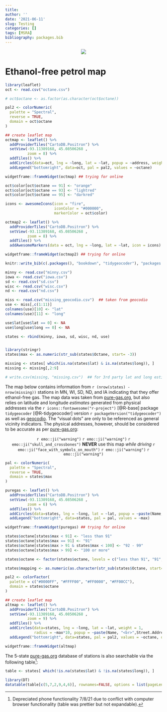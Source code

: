 ```yaml
---
title: 
author: ''
date: '2021-06-11'
slug: Testing
categories: []
tags: [MSRA]
bibliography: packages.bib
---
```


<p align="center">
[![](scvc.PNG)](http://www.stcroixvalleycorvettes.com/)
</p>

# Ethanol-free petrol map 

```r
library(leaflet)
oct <- read.csv("octane.csv")

# oct$octane <- as.factor(as.character(oct$octane))

pal2 <- colorNumeric(
  palette = "Spectral",
  reverse = TRUE,
  domain = oct$octane
)

## create leaflet map
octmap <- leaflet() %>% 
  addProviderTiles("CartoDB.Positron") %>% 
  setView(-93.11389168, 45.08506268	,
          zoom = 8) %>%
  addTiles() %>%
  addCircles(data=oct, lng = ~long, lat = ~lat, popup = ~address, weight=10, color=~pal2(octane), opacity=1, radius=10) %>%
  addLegend("bottomright", data=oct, pal = pal2, values = ~octane)

widgetframe::frameWidget(octmap) ## trying for online

```


```r

oct$color[oct$octane == 91] <- "orange"
oct$color[oct$octane == 93] <- "lightred"
oct$color[oct$octane == 95] <- "darkred"

icons <- awesomeIcons(icon = "fire",
                      iconColor = "#000000",
                      markerColor = oct$color)

octmap2 <- leaflet() %>%
  addProviderTiles("CartoDB.Positron") %>% 
  setView(-93.11389168, 45.08506268	,
          zoom = 8) %>%
  addTiles() %>%
  addAwesomeMarkers(data = oct, lng = ~long, lat = ~lat, icon = icons) 

widgetframe::frameWidget(octmap2) ## trying for online

```


```r
knitr::write_bib(c(.packages(), "bookdown", "tidygeocoder"), "packages.bib")

minny <- read.csv("minny.csv")
iowa <- read.csv("iowa.csv")
sd <- read.csv("sd.csv")
wisc <- read.csv("wisc.csv")
nd <- read.csv("nd.csv")

miss <- read.csv("missing_geocodio.csv")  ## taken from geocodio
use <- miss[,c(1:11)]
colnames(use)[10] <- "lat"
colnames(use)[11] <- "long"

use$lat[use$lat == 0] <- NA
use$long[use$long == 0] <- NA

states <- rbind(minny, iowa, sd, wisc, nd, use)


library(stringr)
states$max <- as.numeric(str_sub(states$Octane, start= -3))

missing <- states[ which(is.na(states$lat) & is.na(states$long)), ]
missing <- missing[,2:9]

# write.csv(missing, "missing.csv")  ## for 3rd party lat and long estimates

```

The map below contains information from `r (nrow(states) - nrow(missing))` stations in MN, WI, SD, ND, and IA indicating that they offer ethanol-free gas. The map data was taken from [pure-gas.org](https://www.pure-gas.org/), but also relies on latitude and longitude *estimates* generated from physical addresses via the `r icons::fontawesome("r-project")` [@R-base] package `tidygeocoder` [@R-tidygeocoder] version `r packageVersion("tidygeocoder")` as well as [geocodio](https://www.geocod.io/). The "visual dots" are only to be referenced as general vicinity indicators. The physical addresses, however, should be considered to be accurate as per [pure-gas.org](https://www.pure-gas.org/):

<p align="center">
`r emo::ji("warning")` `r emo::ji("warning")` `r emo::ji("skull_and_crossbones")` **NEVER** use this map *while driving* `r emo::ji("face_with_symbols_on_mouth")` `r emo::ji("warning")` `r emo::ji("warning")` 
</p>

```r

pal <- colorNumeric(
  palette = "Spectral",
  reverse = TRUE,
  domain = states$max
)

puregas <- leaflet() %>% 
  addProviderTiles("CartoDB.Positron") %>% 
  setView(-93.11389168, 45.08506268	,
          zoom = 6) %>%
  addTiles() %>%
  addCircles(data=states, lng = ~long, lat = ~lat, popup = ~paste(Name, "<br>",Street.Address, "<br>", City, State, "<br>", Phone, "<br>", "Max Octane:", max), color=~pal(max), opacity=.8) %>%
  addLegend("bottomright", data=states, pal = pal, values = ~max)

widgetframe::frameWidget(puregas) ## trying for online

```


```r

states$octane[states$max < 91] <- "less than 91"
states$octane[states$max == 91] <- "91"
states$octane[states$max > 91 & states$max < 100] <- "92 - 99"
states$octane[states$max > 99] <- "100 or more"

states$octane <- factor(states$octane, levels = c("less than 91", "91", "92 - 99", "100 or more"))

states$mapping <- as.numeric(as.character(str_sub(states$Octane, start= -1)))  ## for circle radius

pal2 <- colorFactor(
  palette = c("#0000FF", "#FFFF00", "#FF0000", "#FF00CC"),
  domain = states$octane
)

## create leaflet map
altmap <- leaflet() %>% 
  addProviderTiles("CartoDB.Positron") %>% 
  setView(-93.11389168, 45.08506268	,
          zoom = 9) %>%
  addTiles() %>%
  addCircles(data=states, lng = ~long, lat = ~lat, weight = 1,
             radius = ~max*10, popup = ~paste(Name, "<br>",Street.Address, "<br>", City, State, "<br>", Phone, "<br>", "Max Octane:", max), fillColor=~pal2(octane), fillOpacity = .5 ) %>%
  addLegend("bottomright", data=states, pal = pal2, values = ~octane, opacity = 1)

widgetframe::frameWidget(altmap)

```

The 5-state [pure-gas.org](https://www.pure-gas.org/) database of stations is also searchable via the following table[^oops]:

[^oops]: Depreciated phone functionality 7/8/21 due to conflict with computer browser functionality (table was prettier but not expandable).

```r

table <- states[ which(!is.na(states$lat) & !is.na(states$long)), ]

library(DT)
datatable(table[c(5,7,2,9,4,6)], rownames=FALSE, options = list(pageLength = 5))  

```

